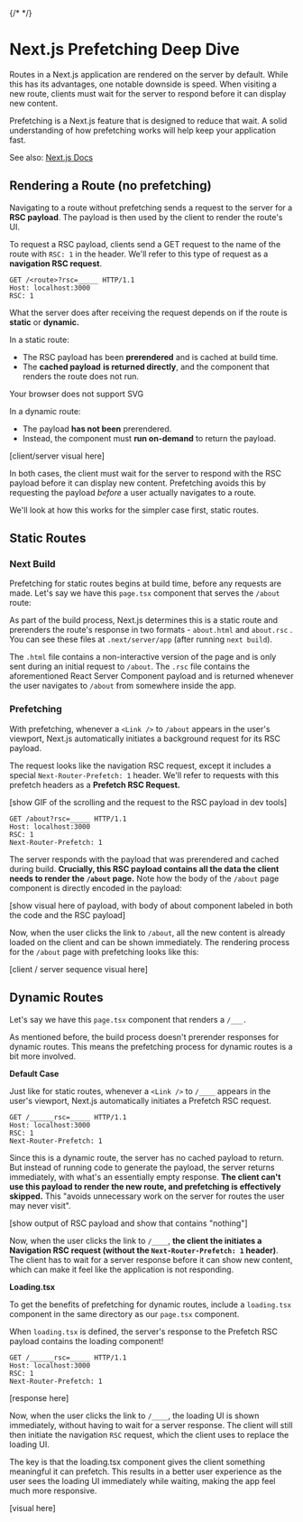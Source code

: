 
{/* <TOC /> */}

# Next.js Prefetching Deep Dive

Routes in a Next.js application are rendered on the server by default. While this has its advantages, one notable downside is speed. When visiting a new route, clients must wait for the server to respond before it can display new content.

Prefetching is a Next.js feature that is designed to reduce that wait. A solid understanding of how prefetching works will help keep your application fast. 

<div className="text-gray-500 text-sm">
  <p>See also: <a href="https://nextjs.org/docs/app/getting-started/linking-and-navigating" className="text-blue-500">Next.js Docs</a></p>
</div>

## **Rendering a Route (no prefetching)**

Navigating to a route without prefetching sends a request to the server for a **RSC payload**. The payload is then used by the client to render the route's UI. 

To request a RSC payload, clients send a GET request to the name of the route with `RSC: 1` in the header. We'll refer to this type of request as a **navigation RSC request**. 

```
GET /<route>?rsc=_____ HTTP/1.1
Host: localhost:3000
RSC: 1
```

What the server does after receiving the request depends on if the route is **static** or **dynamic.** 

In a static route: 

- The RSC payload has been **prerendered** and is cached at build time.
- The **cached payload** **is returned directly**, and the component that renders the route does not run.

<div className="flex justify-center items-center">
  <object data="/images/nextjs-prefetching/static-no-prefetch.svg" type="image/svg+xml" height="auto" className="mx-auto my-12 w-90">
    Your browser does not support SVG
  </object>
</div>

In a dynamic route: 

- The payload **has not been** prerendered.
- Instead, the component must **run on-demand** to return the payload.

[client/server visual here]

In both cases, the client must wait for the server to respond with the RSC payload before it can display new content. Prefetching avoids this by requesting the payload *before* a user actually navigates to a route. 

We'll look at how this works for the simpler case first, static routes.

## Static Routes

### **Next Build**

Prefetching for static routes begins at build time, before any requests are made. Let's say we have this `page.tsx` component that serves the `/about` route:

As part of the build process, Next.js determines this is a static route and prerenders the route's response in two formats - `about.html` and `about.rsc` . You can see these files at `.next/server/app` (after running `next build`).

The `.html` file contains a non-interactive version of the page and is only sent during an initial request to `/about`. The `.rsc` file contains the aforementioned React Server Component payload and is returned whenever the user navigates to `/about` from somewhere inside the app. 

### **Prefetching**

With prefetching, whenever a `<Link />` to `/about` appears in the user's viewport, Next.js automatically initiates a background request for its RSC payload. 

The request looks like the navigation RSC request, except it includes a special `Next-Router-Prefetch: 1` header. We'll refer to requests with this prefetch headers as a **Prefetch RSC Request.** 

[show GIF of the scrolling and the request to the RSC payload in dev tools]

```tsx
GET /about?rsc=_____ HTTP/1.1
Host: localhost:3000
RSC: 1
Next-Router-Prefetch: 1
```

The server responds with the payload that was prerendered and cached during build. **Crucially, this RSC payload contains all the data the client needs to render the `/about` page.** Note how the body of the `/about` page component is directly encoded in the payload: 

[show visual here of payload, with body of about component labeled in both the code and the RSC payload]

Now, when the user clicks the link to `/about`, all the new content is already loaded on the client and can be shown immediately. The rendering process for the `/about` page with prefetching looks like this:

[client / server sequence visual here] 

## Dynamic Routes

Let's say we have this `page.tsx` component that renders a `/___.` 

As mentioned before, the build process doesn't prerender responses for dynamic routes. This means the prefetching process for dynamic routes is a bit more involved.  

**Default Case**

Just like for static routes, whenever a `<Link />` to `/____` appears in the user's viewport, Next.js automatically initiates a Prefetch RSC request. 

```
GET /______rsc=_____ HTTP/1.1
Host: localhost:3000
RSC: 1
Next-Router-Prefetch: 1
```

Since this is a dynamic route, the server has no cached payload to return. But instead of running code to generate the payload, the server returns immediately, with what's an essentially empty response. **The client can't use this payload to render the new route, and prefetching is effectively skipped.** This "avoids unnecessary work on the server for routes the user may never visit". 

[show output of RSC payload and show that contains "nothing"]

Now, when the user clicks the link to `/____`, **the client the initiates a Navigation RSC request (without the `Next-Router-Prefetch: 1` header)**. The client has to wait for a server response before it can show new content, which can make it feel like the application is not responding. 

**Loading.tsx**

To get the benefits of prefetching for dynamic routes, include a `loading.tsx` component in the same directory as our `page.tsx` component. 

When `loading.tsx` is defined, the server's response to the Prefetch RSC payload contains the loading component! 

```
GET /______rsc=_____ HTTP/1.1
Host: localhost:3000
RSC: 1
Next-Router-Prefetch: 1
```

[response here]

Now, when the user clicks the link to `/____`, the loading UI is shown immediately, without having to wait for a server response. The client will still then initiate the navigation `RSC` request, which the client uses to replace the loading UI. 

The key is that the loading.tsx component gives the client something meaningful it can prefetch. This results in a better user experience as the user sees the loading UI immediately while waiting, making the app feel much more responsive. 

[visual here]